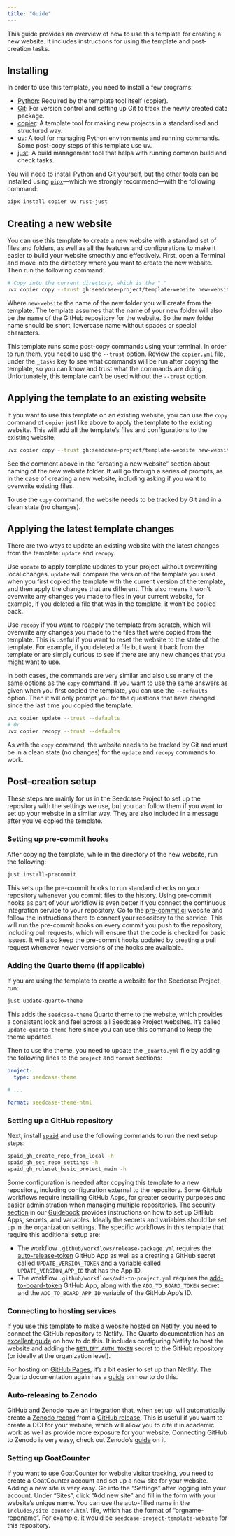 ```yaml
---
title: "Guide"
---
```


This guide provides an overview of how to use this template for creating
a new website. It includes instructions for using the template and
post-creation tasks.

## Installing

In order to use this template, you need to install a few programs:

-   [Python](https://www.python.org/): Required by the template tool
    itself (copier).
-   [Git](https://git-scm.com/): For version control and setting up Git
    to track the newly created data package.
-   [copier](https://copier.readthedocs.io/en/stable/#quick-start): A
    template tool for making new projects in a standardised and
    structured way.
-   [uv](https://docs.astral.sh/uv/): A tool for managing Python
    environments and running commands. Some post-copy steps of this
    template use uv.
-   [just](https://just.systems/man/en/): A build management tool that
    helps with running common build and check tasks.

You will need to install Python and Git yourself, but the other tools
can be installed using
[`pipx`](https://pipxproject.github.io/pipx/)---which we strongly
recommend---with the following command:

``` bash
pipx install copier uv rust-just
```

## Creating a new website

You can use this template to create a new website with a standard set of
files and folders, as well as all the features and configurations to
make it easier to build your website smoothly and effectively. First,
open a Terminal and move into the directory where you want to create the
new website. Then run the following command:

``` bash
# Copy into the current directory, which is the "."
uvx copier copy --trust gh:seedcase-project/template-website new-website
```

Where `new-website` the name of the new folder you will create from the
template. The template assumes that the name of your new folder will
also be the name of the GitHub repository for the website. So the new
folder name should be short, lowercase name without spaces or special
characters.

::: callout-caution
This template runs some post-copy commands using your terminal. In order
to run them, you need to use the `--trust` option. Review the
[`copier.yml`](https://github.com/seedcase-project/template-website/blob/main/copier.yaml)
file, under the `_tasks` key to see what commands will be run after
copying the template, so you can know and trust what the commands are
doing. Unfortunately, this template can't be used without the `--trust`
option.
:::

## Applying the template to an existing website

If you want to use this template on an existing website, you can use the
`copy` command of `copier` just like above to apply the template to the
existing website. This will add all the template's files and
configurations to the existing website.

``` bash
uvx copier copy --trust gh:seedcase-project/template-website new-website
```

See the comment above in the "creating a new website" section about naming
of the new website folder. It will go through a series of prompts, as in
the case of creating a new website, including asking if you want to
overwrite existing files.

::: callout-note
To use the `copy` command, the website needs to be tracked by Git and in
a clean state (no changes).
:::

## Applying the latest template changes

There are two ways to update an existing website with the latest changes
from the template: `update` and `recopy`.

Use `update` to apply template updates to your project without
overwriting local changes. `update` will compare the version of the
template you used when you first copied the template with the current
version of the template, and then apply the changes that are different.
This also means it won't overwrite any changes you made to files in your
current website, for example, if you deleted a file that was in the
template, it won't be copied back.

Use `recopy` if you want to reapply the template from scratch, which
will overwrite any changes you made to the files that were copied from
the template. This is useful if you want to reset the website to the
state of the template. For example, if you deleted a file but want it
back from the template or are simply curious to see if there are any new
changes that you might want to use.

In both cases, the commands are very similar and also use many of the
same options as the `copy` command. If you want to use the same answers
as given when you first copied the template, you can use the
`--defaults` option. Then it will only prompt you for the questions that
have changed since the last time you copied the template.

``` bash
uvx copier update --trust --defaults
# Or
uvx copier recopy --trust --defaults
```

As with the `copy` command, the website needs to be tracked by Git and
must be in a clean state (no changes) for the `update` and `recopy`
commands to work.

## Post-creation setup

These steps are mainly for us in the Seedcase Project to set up the
repository with the settings we use, but you can follow them if you want
to set up your website in a similar way. They are also included in a
message after you've copied the template.

### Setting up pre-commit hooks

After copying the template, while in the directory of the new website,
run the following:

``` bash
just install-precommit
```

This sets up the pre-commit hooks to run standard checks on your
repository whenever you commit files to the history. Using pre-commit
hooks as part of your workflow is even better if you connect the
continuous integration service to your repository. Go to the
[pre-commit.ci](https://pre-commit.ci/) website and follow the
instructions there to connect your repository to the service. This will
run the pre-commit hooks on every commit you push to the repository,
including pull requests, which will ensure that the code is checked for
basic issues. It will also keep the pre-commit hooks updated by creating
a pull request whenever newer versions of the hooks are available.

### Adding the Quarto theme (if applicable)

If you are using the template to create a website for the Seedcase
Project, run:

``` bash
just update-quarto-theme
```

This adds the `seedcase-theme` Quarto theme to the website, which
provides a consistent look and feel across all Seedcase Project
websites. It's called `update-quarto-theme` here since you can use this
command to keep the theme updated.

Then to use the theme, you need to update the `_quarto.yml` file by
adding the following lines to the `project` and `format` sections:

``` yaml
project:
  type: seedcase-theme

# ...

format: seedcase-theme-html
```

### Setting up a GitHub repository

Next, install [`spaid`](https://github.com/seedcase-project/spaid) and
use the following commands to run the next setup steps:

``` bash
spaid_gh_create_repo_from_local -h
spaid_gh_set_repo_settings -h
spaid_gh_ruleset_basic_protect_main -h
```

Some configuration is needed after copying this template to a new
repository, including configuration external to the repository. Some
GitHub workflows require installing GitHub Apps, for greater security
purposes and easier administration when managing multiple repositories.
The [security
section](https://guidebook.seedcase-project.org/operations/security#using-github-apps-to-generate-tokens)
in our [Guidebook](https://guidebook.seedcase-project.org/) provides
instructions on how to set up GitHub Apps, secrets, and variables.
Ideally the secrets and variables should be set up in the organization
settings. The specific workflows in this template that require this
additional setup are:

-   The workflow `.github/workflows/release-package.yml` requires the
    [auto-release-token](https://github.com/apps/auto-release-token)
    GitHub App as well as a creating a GitHub secret called
    `UPDATE_VERSION_TOKEN` and a variable called `UPDATE_VERSION_APP_ID`
    that has the App ID.
-   The workflow `.github/workflows/add-to-project.yml` requires the
    [add-to-board-token](https://github.com/apps/add-to-board-token)
    GitHub App, along with the `ADD_TO_BOARD_TOKEN` secret and the
    `ADD_TO_BOARD_APP_ID` variable of the GitHub App's ID.

### Connecting to hosting services

If you use this template to make a website hosted on
[Netlify](https://www.netlify.com/), you need to connect the GitHub
repository to Netlify. The Quarto documentation has an [excellent
guide](https://quarto.org/docs/publishing/netlify.html) on how to do
this. It includes configuring Netlify to host the website and adding the
[`NETLIFY_AUTH_TOKEN`](https://quarto.org/docs/publishing/netlify.html#netlify-credentials)
secret to the GitHub repository (or ideally at the organization level).

For hosting on [GitHub Pages](https://pages.github.com/), it's a bit
easier to set up than Netlify. The Quarto documentation again has a
[guide](https://quarto.org/docs/publishing/github-pages.html) on how to
do this.

### Auto-releasing to Zenodo

GitHub and Zenodo have an integration that, when set up, will
automatically create a [Zenodo
record](https://help.zenodo.org/docs/deposit/about-records/) from a
[GitHub
release](https://docs.github.com/en/repositories/releasing-projects-on-github/about-releases).
This is useful if you want to create a DOI for your website, which will
allow you to cite it in academic work as well as provide more exposure
for your website. Connecting GitHub to Zenodo is very easy, check out
Zenodo's
[guide](https://help.zenodo.org/docs/github/archive-software/github-upload/)
on it.

### Setting up GoatCounter

If you want to use GoatCounter for website visitor tracking, you need to
create a GoatCounter account and set up a new site for your website.
Adding a new site is very easy. Go into the "Settings" after logging
into your account. Under "Sites", click "Add new site" and fill in the
form with your website's unique name. You can use the auto-filled name
in the `includes/site-counter.html` file, which has the format of
"orgname-reponame". For example, it would be
`seedcase-project-template-website` for this repository.
